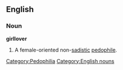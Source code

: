 ==English==
[[Category:Pedophilia]]
[[Category:English nouns]]
===Noun===
'''girllover'''
#A female-oriented non-[[sadistic]] [[pedophile]].